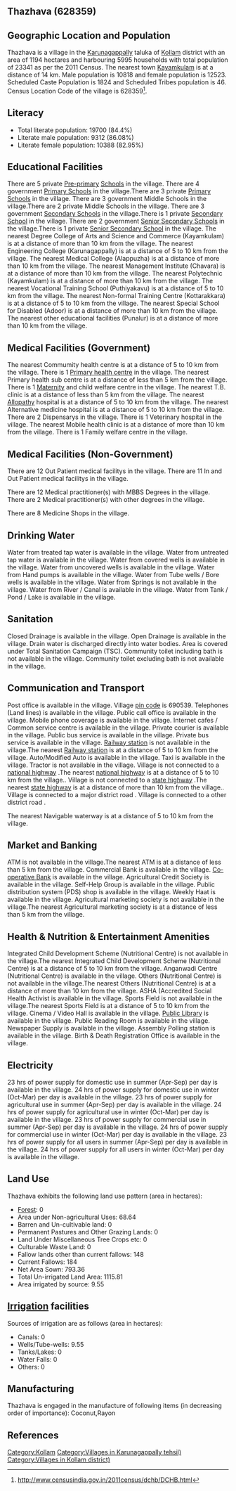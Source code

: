 {{Infobox settlement
| name=Thazhava
| native_name=
| native_name_lang=
| other_name=
| nickname=
| settlement_type=Village
| image_skyline=
| image_alt=
| image_caption=
| pushpin_map=India Kerala
| pushpin_label_position=right
| pushpin_map_alt=
| pushpin_map_caption=Location in Kerala, India
| latd=
| latm=
| lats=
| latNS=
| longd=
| longm=
| longs=
| longEW=
| coordinates_display=inline,title
| subdivision_type=Country
| subdivision_name={{flag|India}}
| subdivision_type1=[[States and territories of India|State]]
| subdivision_name1=Kerala 
| subdivision_type2=[[List of districts of India|District]]
| subdivision_name2=Kollam
| subdivision_type3=Tahsil
| subdivision_name3=Karunagappally 
| website=
| established_title=<!-- Established -->
| established_date=
| founder=
| named_for=
| government_type=
| governing_body=
| unit_pref=Metric=
| area_footnotes=
| area_rank=
| area_total_km2=11.94
| elevation_footnotes=
| elevation_m=
| population_total=23341
| population_as_of=2011
| population_rank=
| population_density_km2=1954
| population_demonym=
| population_footnotes=
| demographics_type1=Languages
| demographics1_title1=Official
| demographics1_info1=[[Malayalam language|Malayalam]]
| timezone1=[[Indian Standard Time|IST]]
| utc_offset1==+5:30
| postal_code_type=[[Postal Index Number|PIN]]
| postal_code=690539
| area_code_type=Telephone code
| area_code=
| registration_plate=
| blank1_name_sec1=Nearest city
| blank1_info_sec1=[[Kayamkulam]]
| blank2_name_sec1=[[Human sex ratio|Sex ratio]]
| blank2_info_sec1=1157 [[male|♂]]/[[female|♀]]
| blank3_name_sec1=Literacy
| blank3_info_sec1=84.4%
| blank1_name_sec2=[[2011 Census of India|2011 census]] code
| blank1_info_sec2=628359
| footnotes=
}}

== Thazhava (628359) ==

== Geographic Location and Population ==

Thazhava is a village in the [[Karunagappally ]] taluka of [[Kollam]] district with an area of 1194 hectares and harbouring 5995 households with total population of 23341 as per the 2011 Census. The nearest town [[Kayamkulam]] is at a distance of 14 km. Male population is 10818 and female population is 12523. Scheduled Caste Population is 1824 and Scheduled Tribes population is 46. Census Location Code of the village is 628359<ref>http://www.censusindia.gov.in/2011census/dchb/DCHB.html</ref>.


== Literacy ==  
* Total literate population: 19700 (84.4%)
* Literate male population: 9312 (86.08%)
* Literate female population: 10388 (82.95%)


== Educational Facilities ==  
There are 5 private [[Pre-primary]] [[School]]s in the village.
There are 4 government [[Primary School]]s in the village.There are 3 private [[Primary School]]s in the village.
There are 3 government Middle Schools in the village.There are 2 private Middle Schools in the village.
There are 3 government [[Secondary School]]s in the village.There is 1 private [[Secondary School]] in the village.
There are 2 government [[Senior Secondary School]]s in the village.There is 1 private [[Senior Secondary School]] in the village.
The nearest Degree College of Arts and Science and Commerce (Kayamkulam) is at a distance of more than 10 km from the village.
The nearest Engineering College (Karunagappally) is at a distance of 5 to 10 km from the village.
The nearest Medical College (Alappuzha) is at a distance of more than 10 km from the village.
The nearest Management Institute (Chavara) is at a distance of more than 10 km from the village.
The nearest Polytechnic (Kayamkulam) is at a distance of more than 10 km from the village.
The nearest Vocational Training School (Puthiyakavu) is at a distance of 5 to 10 km from the village.
The nearest Non-formal Training Centre (Kottarakkara) is at a distance of 5 to 10 km from the village.
The nearest Special School for Disabled (Adoor) is at a distance of more than 10 km from the village.
The nearest other educational facilities (Punalur) is at a distance of more than 10 km from the village.


== Medical Facilities (Government) ==
The nearest Commumity health centre is at a distance of 5 to 10 km from the village.
There is 1 [[Primary health centre]] in the village.
The nearest Primary health sub centre is at a distance of less than 5 km from the village.
There is 1 [[Maternity]] and child welfare centre in the village.
The nearest T.B. clinic is at a distance of less than 5 km from the village.
The nearest [[Allopathy]] hospital is at a distance of 5 to 10 km from the village.
The nearest Alternative medicine hospital is at a distance of 5 to 10 km from the village.
There are 2 Dispensarys in the village.
There is 1 Veterinary hospital in the village.
The nearest Mobile health clinic is at a distance of more than 10 km from the village.
There is 1 Family welfare centre in the village.


== Medical Facilities (Non-Government) ==
There are 12 Out Patient medical facilitys in the village.
There are 11 In and Out Patient medical facilitys in the village.

There are 12 Medical practitioner(s) with MBBS Degrees in the village.
There are 2 Medical practitioner(s) with other degrees in the village.


There are 8 Medicine Shops in the village.



== Drinking Water ==
Water from treated tap water is available in the village.
Water from untreated tap water is available in the village.
Water from covered wells is available in the village.
Water from uncovered wells is available in the village.
Water from Hand pumps is available in the village.
Water from Tube wells / Bore wells is available in the village.
Water from Springs is not available in the village.
Water from River / Canal is available in the village.
Water from Tank / Pond / Lake is available in the village.


== Sanitation ==
Closed Drainage is available in the village.
Open Drainage is available in the village.
Drain water is discharged directly into water bodies.
Area is covered under Total Sanitation Campaign (TSC).
Community toilet including bath is not available in the village.
Community toilet excluding bath is not available in the village.


== Communication and Transport ==
Post office is available in the village.
Village [[pin code]] is 690539.
Telephones (Land lines) is available in the village.
Public call office is available in the village.
Mobile phone coverage is available in the village.
Internet cafes / Common service centre is available in the village.
Private courier is available in the village.
Public bus service is available in the village.
Private bus service is available in the village.
[[Railway station]] is not available in the village.The nearest [[Railway station]] is at a distance of 5 to 10 km from the village.
Auto/Modified Auto is available in the village.
Taxi is available in the village.
Tractor is not available in the village.
Village is not connected to a [[national highway]] .The nearest [[national highway]] is at a distance of 5 to 10 km from the village..
Village is not connected to a [[state highway]] .The nearest [[state highway]] is at a distance of more than 10 km from the village..
Village is connected to a major district road    .
Village is connected to a other district road  .



The nearest Navigable waterway is at a distance of 5 to 10 km from the village.



== Market and Banking ==
ATM is not available in the village.The nearest ATM is at a distance of less than 5 km from the village.
Commercial Bank is available in the village.
[[Co-operative Bank]] is available in the village.
Agricultural Credit Society is available in the village.
Self-Help Group is available in the village.
Public distribution system (PDS) shop is available in the village.
Weekly Haat is available in the village.
Agricultural marketing society is not available in the village.The nearest Agricultural marketing society is at a distance of less than 5 km from the village.


== Health & Nutrition & Entertainment Amenities ==
Integrated Child Development Scheme (Nutritional Centre) is not available in the village.The nearest Integrated Child Development Scheme (Nutritional Centre) is at a distance of 5 to 10 km from the village.
Anganwadi Centre (Nutritional Centre) is available in the village.
Others (Nutritional Centre) is not available in the village.The nearest Others (Nutritional Centre) is at a distance of more than 10 km from the village.
ASHA (Accredited Social Health Activist is available in the village.
Sports Field is not available in the village.The nearest Sports Field is at a distance of 5 to 10 km from the village.
Cinema / Video Hall is available in the village.
[[Public Library]] is available in the village.
Public Reading Room is available in the village.
Newspaper Supply is available in the village.
Assembly Polling station is available in the village.
Birth & Death Registration Office is available in the village.


== Electricity ==
23 hrs of power supply for domestic use in summer (Apr-Sep) per day is available in the village.
24 hrs of power supply for domestic use in winter (Oct-Mar) per day is available in the village.
23 hrs of power supply for agricultural use in summer (Apr-Sep) per day is available in the village.
24 hrs of power supply for agricultural use in winter (Oct-Mar) per day is available in the village.
23 hrs of power supply for commercial use in summer (Apr-Sep) per day is available in the village.
24 hrs of power supply for commercial use in winter (Oct-Mar) per day is available in the village.
23 hrs of power supply for all users in summer (Apr-Sep) per day is available in the village.
24 hrs of power supply for all users in winter (Oct-Mar) per day is available in the village.


== Land Use ==
Thazhava exhibits the following land use pattern (area in hectares):
* [[Forest]]: 0
* Area under Non-agricultural Uses: 68.64
* Barren and Un-cultivable land: 0
* Permanent Pastures and Other Grazing Lands: 0
* Land Under Miscellaneous Tree Crops etc: 0
* Culturable Waste Land: 0
* Fallow lands other than current fallows: 148
* Current Fallows: 184
* Net Area Sown: 793.36
* Total Un-irrigated Land Area: 1115.81
* Area irrigated by source: 9.55


== [[Irrigation]] facilities ==
Sources of irrigation are as follows (area in hectares):
* Canals: 0
* Wells/Tube-wells: 9.55
* Tanks/Lakes: 0
* Water Falls: 0
* Others: 0


== Manufacturing ==
Thazhava is engaged in the manufacture of following items (in decreasing order of importance): Coconut,Rayon


[[Category:Kollam]]
[[Category:Villages in Karunagappally  tehsil)]]
[[Category:Villages in Kollam district)]]


== References ==
{{Reflist}}


